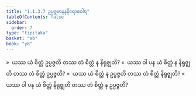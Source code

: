 ```yaml
---
title: "1.1.3.7 ဥပ္ပဇ္ဇမာနနနိရောဓဝါရ"
tableOfContents: false
sidebar:
  order: 7
type: "tipitaka"
basket: "ab"
book: "y8"
---
```



<DynamicBreadcrumb />

<Division number="53" book="y8" e="ch" v="34" p="298">

<Paragraph number="218" book="y8">
»  ယဿ ယံ စိတ္တံ ဥပ္ပဇ္ဇတိ တဿ တံ စိတ္တံ န နိရုဇ္ဈတိ?
</Paragraph>

<Paragraph number="219" book="y8">
«  ယဿ ဝါ ပန ယံ စိတ္တံ န နိရုဇ္ဈတိ တဿ တံ စိတ္တံ ဥပ္ပဇ္ဇတိ?
</Paragraph>

<Paragraph number="220" book="y8">
»  ယဿ ယံ စိတ္တံ န ဥပ္ပဇ္ဇတိ တဿ တံ စိတ္တံ နိရုဇ္ဈတိ?
</Paragraph>

<Paragraph number="221" book="y8">
«  ယဿ ဝါ ပန ယံ စိတ္တံ နိရုဇ္ဈတိ တဿ တံ စိတ္တံ န ဥပ္ပဇ္ဇတိ?
</Paragraph>
</Division>